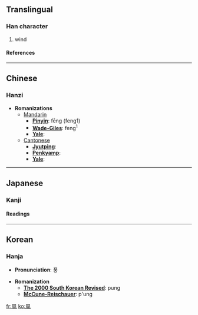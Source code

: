 ==Translingual==
===Han character===
{{Han char|rad=几|as=06|sn=8|four=|canj=竹弓一日 (HNMA)}}
# wind
====References====
{{Han ref|kx=0134.221|dkj=01776|hdz=80009.260|uh=51EE|ud=20974}}
----

==Chinese==
===Hanzi===


* '''Romanizations'''
** [[Mandarin]]
*** '''[[Pinyin]]''': fēng (feng1)
*** '''[[Wade-Giles]]''': feng<sup>1</sup>
*** '''[[Yale]]''': 
**[[Cantonese]]
***'''[[Jyutping]]''':
***'''[[Penkyamp]]''': 
***'''[[Yale]]''': 


----
==Japanese==
===Kanji===
{{ja-kanji|grade=|rs=几06}}
====Readings====
{{ja-readings|on=[[ふう]] (fū), [[ふ]] (fu)|kun=[[かぜ]] (kaze)}}


----
==Korean==
===Hanja===

* '''Pronunciation''': 풍

* '''Romanization'''
** '''[[The 2000 South Korean Revised Romanization|The 2000 South Korean Revised]]''': pung
** '''[[McCune-Reischauer]]''': p'ung


[[fr:凮]]
[[ko:凮]]